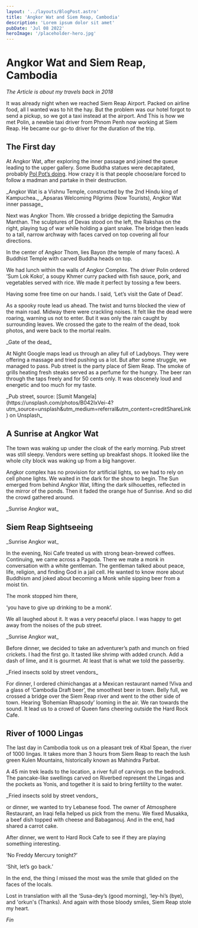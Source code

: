 ```yaml
---
layout: '../layouts/BlogPost.astro'
title: 'Angkor Wat and Siem Reap, Cambodia'
description: 'Lorem ipsum dolor sit amet'
pubDate: 'Jul 08 2022'
heroImage: '/placeholder-hero.jpg'
---
```



# Angkor Wat and Siem Reap, Cambodia

_The Article is about my travels back in 2018_

It was already night when we reached Siem Reap Airport. Packed on airline food, all I wanted was to hit the hay.
But the problem was our hotel forgot to send a pickup, so we got a taxi instead at the airport.
And This is how we met Polin, a newbie taxi driver from Phnom Penh now working at Siem Reap.
He became our go-to driver for the duration of the trip.

## The First day

At Angkor Wat, after exploring the inner passage and joined the queue leading to the upper gallery.
Some Buddha statues were decapitated, probably [Pol Pot’s doing](https://www.bbc.com/news/world-asia-pacific-10684399).
How crazy it is that people choose/are forced to follow a madman and partake in their destruction.

<PostImage justifyContent="center">
  <ImagePro
    name="angkor-closeup-from-stairs"
    widths={[470, 700, 1100]}
    sizes="(max-width: 1100px) 100vw, 700px"
  />
  <span slot="caption">
    _Angkor Wat is a Vishnu Temple, constructed by the 2nd Hindu king of Kampuchea._
  </span>
</PostImage>

<PostImage height="700px" justifyContent="center">
  <ImagePro
    name="apsaras-at-gate"
    widths={[470, 800, 1100]}
    sizes="(max-width: 1100px) 100vw, 470px"
  />
  <span slot="caption">_Apsaras Welcoming Pilgrims (Now Tourists), Angkor Wat inner passage_</span>
</PostImage>

Next was Angkor Thom. We crossed a bridge depicting the Samudra Manthan. The sculptures of Devas stood on the left, the Rakshas on the right,
playing tug of war while holding a giant snake. The bridge then leads to a tall, narrow archway with faces carved on top covering all four directions.

<PostImage height="365px">
  <ImagePro
    name="rakshah-bridge"
    widths={[550, 600, 1100]}
    sizes="(max-width: 1100px) 100vw, 550px"
  />
  <ImagePro name="angkor-thom" widths={[233, 600, 1100]} sizes="(max-width: 1100px) 100vw, 233px" />
</PostImage>

In the center of Angkor Thom, lies Bayon (the temple of many faces). A Buddhist Temple with carved Buddha heads on top.

We had lunch within the walls of Angkor Complex. The driver Polin ordered ‘Sum Lok Koko’, a soupy Khmer curry packed with fish sauce, pork, and vegetables served with rice. We made it perfect by tossing a few beers.

Having some free time on our hands. I said, ‘Let’s visit the Gate of Dead’.

As a spooky route lead us ahead. The twist and turns blocked the view of the main road.
Midway there were crackling noises. It felt like the dead were roaring, warning us not to enter.
But it was only the rain caught by surrounding leaves. We crossed the gate to the realm of the dead,
took photos, and were back to the mortal realm.

<PostImage height="750px" justifyContent="center">
  <ImagePro
    name="gate-of-the-dead-bargain"
    widths={[538, 800, 1100]}
    sizes="(max-width: 1100px) 100vw, 538px"
  />
  <span slot="caption">_Gate of the dead_</span>
</PostImage>

At Night Google maps lead us through an alley full of Ladyboys. They were offering a massage and tried pushing us a lot.
But after some struggle, we managed to pass. Pub street is the party place of Siem Reap.
The smoke of grills heating fresh steaks served as a perfume for the hungry.
The beer ran through the taps freely and for 50 cents only. It was obscenely loud and energetic and too much for my taste.

<PostImage justifyContent="center">
  <ImagePro
    name="sumit-mangela-B042IxVei-4-unsplash"
    widths={[538, 800, 1100]}
    sizes="(max-width: 1100px) 100vw, 792px"
  />
  <span slot="caption">
    _Pub street, source: [Sumit
    Mangela](https://unsplash.com/photos/B042IxVei-4?utm_source=unsplash&utm_medium=referral&utm_content=creditShareLink)
    on Unsplash_
  </span>
</PostImage>

## A Sunrise at Angkor Wat

The town was waking up under the cloak of the early morning. Pub street was still sleepy. Vendors were setting up breakfast shops.
It looked like the whole city block was waking up from a big hangover.

Angkor complex has no provision for artificial lights, so we had to rely on cell phone lights.
We waited in the dark for the show to begin. The Sun emerged from behind Angkor Wat, lifting the dark silhouettes,
reflected in the mirror of the ponds. Then it faded the orange hue of Sunrise. And so did the crowd gathered around.

<PostImage justifyContent="center">
  <ImagePro
    name="siddhesh-mangela-0bx_FfcNYoc-unsplash"
    widths={[538, 800, 1100]}
    sizes="(max-width: 1100px) 100vw, 792px"
  />
  <span slot="caption">_Sunrise Angkor wat_</span>
</PostImage>

## Siem Reap Sightseeing

<PostImage justifyContent="center">
  <ImagePro
    name="siddhesh-mangela-0bx_FfcNYoc-unsplash"
    widths={[538, 800, 1100]}
    sizes="(max-width: 1100px) 100vw, 792px"
  />
  <span slot="caption">_Sunrise Angkor wat_</span>
</PostImage>

In the evening, Noi Cafe treated us with strong bean-brewed coffees. Continuing, we came across a Pagoda.
There we mate a monk in conversation with a white gentleman. The gentleman talked about peace, life, religion, and finding God in a jail cell.
He wanted to know more about Buddhism and joked about becoming a Monk while sipping beer from a moist tin.

The monk stopped him there,

‘you have to give up drinking to be a monk’.

We all laughed about it. It was a very peaceful place. I was happy to get away from the noises of the pub street.

<PostImage justifyContent="center">
  <ImagePro
    name="siddhesh-mangela-0bx_FfcNYoc-unsplash"
    widths={[538, 800, 1100]}
    sizes="(max-width: 1100px) 100vw, 792px"
  />
  <span slot="caption">_Sunrise Angkor wat_</span>
</PostImage>

Before dinner, we decided to take an adventurer’s path and munch on fried crickets. I had the first go.
It tasted like shrimp with added crunch. Add a dash of lime, and it is gourmet. At least that is what we told the passerby.

<PostImage justifyContent="center">
  <ImagePro
    name="siddhesh-mangela-0bx_FfcNYoc-unsplash"
    widths={[538, 800, 1100]}
    sizes="(max-width: 1100px) 100vw, 792px"
  />
  <span slot="caption">_Fried insects sold by street vendors_</span>
</PostImage>

For dinner, I ordered chimichangas at a Mexican restaurant named !Viva and a glass of ‘Cambodia Draft beer’, the smoothest beer in town.
Belly full, we crossed a bridge over the Siem Reap river and went to the other side of town. Hearing ‘Bohemian Rhapsody’ looming in the air.
We ran towards the sound. It lead us to a crowd of Queen fans cheering outside the Hard Rock Cafe.

## River of 1000 Lingas

The last day in Cambodia took us on a pleasant trek of Kbal Spean, the river of 1000 lingas. It takes more than 3 hours from Siem Reap
to reach the lush green Kulen Mountains, historically known as Mahindra Parbat.

A 45 min trek leads to the location, a river full of carvings on the bedrock.
The pancake-like swellings carved on Riverbed represent the Lingas and the pockets as Yonis,
and together it is said to bring fertility to the water.

<PostImage justifyContent="center">
  <ImagePro
    name="siddhesh-mangela-0bx_FfcNYoc-unsplash"
    widths={[538, 800, 1100]}
    sizes="(max-width: 1100px) 100vw, 792px"
  />
  <span slot="caption">_Fried insects sold by street vendors_</span>
</PostImage>

or dinner, we wanted to try Lebanese food. The owner of Atmosphere Restaurant, an Iraqi fella helped us pick from the menu. We fixed Musakka, a beef dish topped with cheese and Babaganouj. And in the end, had shared a carrot cake.

After dinner, we went to Hard Rock Cafe to see if they are playing something interesting.

‘No Freddy Mercury tonight?’

‘Shit, let’s go back.’

In the end, the thing I missed the most was the smile that glided on the faces of the locals.

Lost in translation with all the ‘Susa-dey’s (good morning), ‘ley-hi’s (bye), and 'orkun's (Thanks). And again with those bloody smiles, Siem Reap stole my heart.

_Fin_
